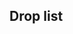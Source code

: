 ==Drop list==
{{Map/Drops
|regular = true
|no_legend = true
|filter_button = true
|nodes = A, C, D, F, I, J, M
|boss = M
|Abukuma:D/{S:0.99%}, J/{S:1.04%}, M/{S:1.88%  A:1.38%}
|Akagi:M/{S:3.00%}
|Akatsuki:M/{S:1.61%  A:1.86%  B:0.68%}
|Akebono:A/{S:0.85%  A:0.17%}, C/{S:1.00%  A:0.74%}, D/{S:1.15%  A:0.78%}, F/{S:0.92%  A:0.76%}, I/{S:0.95%  A:0.71%}, J/{S:1.06%  A:0.76%}, M/{A:1.64%  B:4.42%}
|Akigumo:C/{S:0.73%}, D/{S:1.09%}, I/{S:0.96%}, J/{S:1.03%}, M/{S:3.70%  A:3.11%}
|Aoba:M/{S:1.87%  A:1.85%}
|Arare:M/{B:2.04%}
|Arashio:M/{B:1.02%}
|Asashimo:M/{S:1.84%  A:1.83%}
|Asashio:M/{S:0.97%  A:1.89%  B:1.36%}
|Ashigara:M/{A:1.86%  B:2.04%}
|Atago:M/{S:1.84%  A:1.93%}
|Ayanami:A/{S:0.91%}, C/{S:1.00%  A:0.32%}, D/{S:1.02%  A:0.71%}, F/{S:0.90%}, I/{S:0.95%  A:0.71%}, J/{S:1.02%  A:0.71%}, M/{S:1.80%  A:1.75%}
|Chikuma:M/{S:1.91%  A:1.74%}
|Chitose:M/{A:1.81%  B:2.38%}
|Chiyoda:M/{A:1.88%  B:1.36%}
|Choukai:M/{A:1.95%  B:2.38%}
|Fubuki:A/{S:0.37%}, C/{S:0.93%}, D/{S:1.04%  A:0.78%}, F/{S:0.91%}, I/{S:1.00%}, J/{S:0.99%  A:0.74%}, M/{S:1.91%  A:1.87%}
<!--|Fukae:M/{S:0.25%  A:0.35%}-->
|Fumizuki:A/{S:0.88%}, C/{S:1.00%  A:0.82%}, D/{S:1.08%  A:1.00%}, F/{S:0.90%}, I/{S:0.97%  A:0.72%}, J/{S:1.08%  A:0.74%}, M/{A:0.63%  B:2.38%}
|Furutaka:M/{S:1.74%  A:1.74%}
|Haguro:M/{A:1.91%  B:1.36%}
|Haruna:M/{S:1.81%}
|Harusame:M/{S:1.85%  A:0.39%}
|Hatsuharu:M/{S:1.60%  A:1.82%  B:1.36%}
|Hatsushimo:M/{B:2.38%}
|Hatsuyuki:A/{S:0.60%}, C/{S:0.98%}, D/{S:1.08%  A:0.50%}, F/{S:0.87%}, I/{S:0.99%}, J/{S:0.99%  A:0.76%}, M/{A:1.77%  B:1.70%}
|Hibiki:M/{B:2.38%}
|Hiei:M/{S:1.82%}
|Hiyou:C/{S:0.13%}, D/{S:1.15%}, I/{S:0.99%}, J/{S:1.00%}
|Houshou:C/{S:0.52%}, D/{S:1.10%}, I/{S:1.00%}, J/{S:1.03%}
|I-168:D/{S:0.50%}, J/{S:1.00%}
|I-19:J/{S:0.42%}
|I-58:J/{S:1.02%}
|Ikazuchi:M/{B:2.04%}
|Inazuma:M/{B:1.02%}
|Isonami:A/{S:0.89%}, C/{S:1.00%  A:0.16%}, D/{S:1.12%  A:0.71%}, F/{S:0.87%}, I/{S:0.93%  A:0.70%}, J/{S:1.00%  A:0.68%}, M/{A:1.84%  B:1.36%}
|Isuzu:A/{S:0.07%}, C/{S:0.95%}, D/{S:1.01%}, F/{S:0.89%}, I/{S:0.97%}, J/{S:0.98%  A:0.39%}
|Jintsuu:A/{S:0.21%}, C/{S:0.97%}, D/{S:1.01%  A:0.78%}, F/{S:0.88%}, I/{S:0.96%}, J/{S:0.99%  A:0.69%}
|Junyou:C/{S:0.30%}, D/{S:1.01%}, I/{S:0.98%}, J/{S:1.05%}
|Kaga:M/{S:3.77%  A:0.42%}
|Kagerou:M/{A:1.98%  B:2.72%}
|Kako:M/{A:1.84%  B:1.70%}
|Kashima:M/{S:1.88%}
|Kasumi:M/{B:1.36%}
|Kawakaze:M/{S:1.95%}
|Kikuzuki:A/{S:0.89%}, C/{S:0.98%  A:0.83%}, D/{S:1.05%  A:0.93%}, F/{S:0.91%}, I/{S:1.02%  A:0.71%}, J/{S:0.98%  A:0.74%}, M/{B:1.36%}
|Kinu:D/{S:1.07%}, J/{S:1.03%}, M/{S:1.88%  A:1.72%}
|Kinugasa:M/{S:1.85%  A:1.71%}
|Kirishima:M/{S:1.86%}
|Kisaragi:A/{S:0.89%}, C/{S:1.01%  A:0.60%}, D/{S:1.04%  A:0.68%}, F/{S:0.92%}, I/{S:0.95%  A:0.75%}, J/{S:1.03%  A:0.72%}, M/{A:1.42%  B:1.02%}
|Kiso:C/{S:0.96%}, D/{S:1.03%}, F/{S:0.94%}, I/{S:0.97%}, J/{S:1.02%}
|Kitakami:D/{S:1.07%}, J/{S:1.05%}
|Kongou:M/{S:1.82%}
|Kuma:C/{S:0.98%}, D/{S:1.09%}, I/{S:0.96%}, J/{S:1.09%}
|Kumano:M/{S:1.78%  A:1.72%}
|Kuroshio:M/{B:1.70%}
|Maikaze:M/{S:1.87%}
|Makigumo:M/{S:1.76%  A:1.99%}
<!--|Matsuwa:M/{S:0.12%  A:0.03%}-->
|Maya:M/{A:1.72%  B:2.04%}
|Michishio:M/{B:1.36%}
|Mikazuki:A/{S:0.87%}, C/{S:0.94%  A:0.71%}, D/{S:1.03%  A:0.96%}, F/{S:0.89%  A:0.56%}, I/{S:0.99%  A:0.69%}, J/{S:1.00%  A:0.75%}, M/{B:2.72%}
|Miyuki:A/{S:0.84%}, C/{S:1.00%}, D/{S:1.06%  A:0.53%}, F/{S:0.89%}, I/{S:0.97%}, J/{S:0.98%  A:0.73%}, M/{A:1.92%  B:1.02%}
|Mochizuki:A/{S:0.91%}, C/{S:0.96%  A:0.70%}, D/{S:1.04%  A:1.07%}, F/{S:0.87%  A:0.65%}, I/{S:0.94%  A:0.76%}, J/{S:1.03%  A:0.71%}, M/{B:2.04%}
|Mogami:M/{S:1.94%  A:1.80%}
|Murakumo:A/{S:0.89%}, C/{S:1.02%  A:0.25%}, D/{S:1.03%  A:0.64%}, F/{S:0.89%}, I/{S:0.92%  A:0.75%}, J/{S:1.05%  A:0.71%}, M/{A:1.44%  B:1.02%}
|Murasame:A/{S:0.87%  A:0.68%}, C/{S:0.96%  A:0.68%}, D/{S:1.14%  A:0.96%}, F/{S:0.94%  A:0.75%}, I/{S:0.98%  A:0.69%}, J/{S:1.08%  A:0.71%}, M/{B:2.72%}
|Mutsu:M/{S:3.70%  A:1.79%}
|Mutsuki:A/{S:0.85%}, C/{S:0.93%  A:0.52%}, D/{S:1.16%  A:0.78%}, F/{S:0.91%}, I/{S:0.94%  A:0.74%}, J/{S:0.99%  A:0.72%}, M/{S:1.52%  A:1.91%  B:1.02%}
|Myoukou:M/{S:1.84%  A:1.70%}
|Nachi:M/{A:1.83%  B:1.70%}
|Naganami:M/{S:3.50%  A:3.47%}
|Nagara:C/{S:1.00%}, D/{S:1.02%}, I/{S:0.95%}, J/{S:0.98%}
|Nagato:M/{S:1.82%}
|Nagatsuki:A/{S:0.90%}, C/{S:0.98%  A:0.71%}, D/{S:1.12%  A:0.46%}, F/{S:0.93%}, I/{S:0.97%  A:0.74%}, J/{S:1.00%  A:0.68%}, M/{B:1.02%}
|Naka:A/{S:0.24%}, C/{S:0.94%}, D/{S:1.12%  A:0.96%}, F/{S:0.83%}, I/{S:0.95%}, J/{S:0.99%  A:0.67%}
|Natori:A/{S:0.17%}, C/{S:0.95%}, D/{S:1.09%}, F/{S:0.91%}, I/{S:0.95%}, J/{S:1.00%  A:0.71%}
|Nenohi:M/{B:2.38%}
|Nowaki:M/{S:1.89%}
|Oboro:A/{S:0.86%}, C/{S:0.99%  A:0.77%}, D/{S:1.06%  A:0.64%}, F/{S:0.87%  A:0.62%}, I/{S:0.98%  A:0.74%}, J/{S:1.10%  A:0.71%}, M/{B:1.70%}
|Okinami:M/{S:0.84%}
|Ooi:D/{S:0.99%}, J/{S:1.05%}
|Ooshio:M/{B:1.70%}
|Ryuujou:C/{S:0.34%}, D/{S:0.99%}, I/{S:1.00%}, J/{S:0.98%}
|Samidare:M/{B:0.34%}
|Satsuki:A/{S:0.93%}, C/{S:0.96%  A:0.72%}, D/{S:1.06%  A:0.68%}, F/{S:0.88%}, I/{S:0.98%  A:0.70%}, J/{S:1.05%  A:0.72%}, M/{A:0.40%  B:0.68%}
|Sazanami:A/{S:0.94%  A:0.09%}, C/{S:0.97%  A:0.71%}, D/{S:0.98%  A:1.25%}, F/{S:0.89%  A:0.62%}, I/{S:0.99%  A:0.76%}, J/{S:1.06%  A:0.69%}, M/{B:1.70%}
|Sendai:C/{S:0.99%}, D/{S:0.99%}, I/{S:0.98%}, J/{S:0.99%}
|Shigure:A/{S:0.89%  A:0.17%}, C/{S:0.92%  A:0.72%}, D/{S:1.03%  A:0.93%}, F/{S:0.90%  A:0.64%}, I/{S:0.94%  A:0.81%}, J/{S:1.01%  A:0.71%}, M/{B:2.04%}
|Shikinami:A/{S:0.87%}, C/{S:1.02%  A:0.47%}, D/{S:1.13%  A:0.89%}, F/{S:0.88%}, I/{S:0.92%  A:0.72%}, J/{S:0.98%  A:0.74%}, M/{A:1.36%  B:1.70%}
|Shiranui:M/{B:2.72%}
|Shiratsuyu:A/{S:0.87%  A:0.26%}, C/{S:0.99%  A:0.61%}, D/{S:1.09%  A:0.75%}, F/{S:0.90%  A:0.68%}, I/{S:1.00%  A:0.69%}, J/{S:0.99%  A:0.64%}, M/{S:1.01%  A:1.93%  B:1.02%}
|Shirayuki:A/{S:0.46%}, C/{S:0.96%}, D/{S:1.05%  A:1.00%}, F/{S:0.87%}, I/{S:0.97%}, J/{S:0.99%  A:0.72%}, M/{A:1.67%  B:1.36%}
|Shouhou:D/{S:1.11%}, J/{S:1.07%}
|Shoukaku:M/{S:2.09%  A:0.46%}
|Suzukaze:M/{A:1.90%  B:0.68%}
|Suzuya:M/{S:1.89%  A:1.82%}
|Takanami:M/{S:1.87%  A:1.74%}
|Takao:M/{S:1.98%  A:1.91%}
|Tama:C/{S:1.00%}, D/{S:1.09%}, F/{S:0.89%}, I/{S:0.96%}, J/{S:0.99%}
|Tatsuta:M/{S:1.86%  A:1.83%}
|Tenryuu:M/{S:1.85%  A:1.99%}
|Tone:M/{S:1.92%  A:1.81%}
|Umikaze:M/{S:1.82%}
|Ushio:A/{S:0.88%  A:0.09%}, C/{S:0.90%  A:0.77%}, D/{S:1.10%  A:0.82%}, F/{S:0.87%  A:0.69%}, I/{S:0.91%  A:0.72%}, J/{S:1.00%  A:0.79%}, M/{B:1.36%}
|Wakaba:M/{B:3.40%}
|Yura:C/{S:1.86%}, D/{S:2.12%}, I/{S:1.92%}, J/{S:2.08%}
|Yuubari:M/{S:1.83%  A:1.92%}
|Yuudachi:A/{S:0.93%  A:0.68%}, C/{S:0.99%  A:0.70%}, D/{S:1.07%  A:0.78%}, F/{S:0.91%  A:0.76%}, I/{S:1.02%  A:0.66%}, J/{S:1.04%  A:0.77%}, M/{B:2.72%}
|Yuugumo:M/{S:3.76%  A:1.88%}
|Zuikaku:M/{S:2.17%}
}}